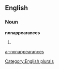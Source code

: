 ==English==

===Noun===
'''nonappearances'''

# {{plural of|[[nonappearance]]}}

[[Category:English plurals]]

[[ar:nonappearances]]